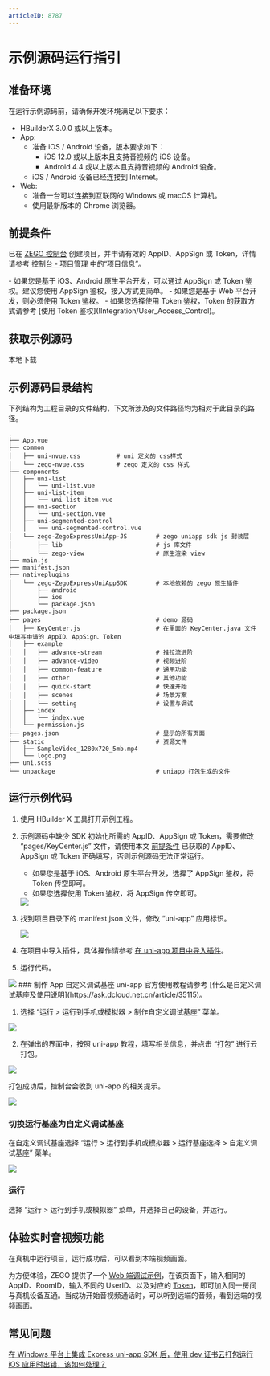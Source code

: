 ```yaml
---
articleID: 8787
---
```

# 示例源码运行指引


## 准备环境

在运行示例源码前，请确保开发环境满足以下要求：

- HBuilderX 3.0.0 或以上版本。
- App:
    - 准备 iOS / Android 设备，版本要求如下：
        - iOS 12.0 或以上版本且支持音视频的 iOS 设备。
        - Android 4.4 或以上版本且支持音视频的 Android 设备。
    - iOS / Android 设备已经连接到 Internet。
- Web:
    - 准备一台可以连接到互联网的 Windows 或 macOS 计算机。
    - 使用最新版本的 Chrome 浏览器。

## 前提条件

已在 [ZEGO 控制台](https://console.zego.im) 创建项目，并申请有效的 AppID、AppSign 或 Token，详情请参考 [控制台 - 项目管理](https://doc-zh.zego.im/article/12107) 中的“项目信息”。

<Warning title="注意">
- 如果您是基于 iOS、Android 原生平台开发，可以通过 AppSign 或 Token 鉴权。建议您使用 AppSign 鉴权，接入方式更简单。
- 如果您是基于 Web 平台开发，则必须使用 Token 鉴权。
- 如果您选择使用 Token 鉴权，Token 的获取方式请参考 [使用 Token 鉴权](!Integration/User_Access_Control)。
</Warning>

## 获取示例源码

<Card title="示例源码" href="https://storage.zego.im/express/example/uniapp/ZegoExpressExample-UniApp.zip">
本地下载
</Card>

## 示例源码目录结构

下列结构为工程目录的文件结构，下文所涉及的文件路径均为相对于此目录的路径。

```tree
.
├── App.vue
├── common
│   ├── uni-nvue.css          # uni 定义的 css样式
│   └── zego-nvue.css         # zego 定义的 css 样式
├── components
│   ├── uni-list
│   │   └── uni-list.vue
│   ├── uni-list-item
│   │   └── uni-list-item.vue
│   ├── uni-section
│   │   └── uni-section.vue
│   ├── uni-segmented-control
│   │   └── uni-segmented-control.vue
│   └── zego-ZegoExpressUniApp-JS        # zego uniapp sdk js 封装层
│       ├── lib                          # js 库文件
│       └── zego-view                    # 原生渲染 view
├── main.js
├── manifest.json
├── nativeplugins                        
│   └── zego-ZegoExpressUniAppSDK        # 本地依赖的 zego 原生插件
│       ├── android
│       ├── ios
│       └── package.json
├── package.json
├── pages                                # demo 源码
│   ├── KeyCenter.js                     # 在里面的 KeyCenter.java 文件中填写申请的 AppID、AppSign、Token
│   ├── example
│   │   ├── advance-stream               # 推拉流进阶
│   │   ├── advance-video                # 视频进阶
│   │   ├── common-feature               # 通用功能
│   │   ├── other                        # 其他功能
│   │   ├── quick-start                  # 快速开始
│   │   ├── scenes                       # 场景方案
│   │   └── setting                      # 设置与调试
│   ├── index
│   │   └── index.vue
│   └── permission.js
├── pages.json                           # 显示的所有页面
├── static                               # 资源文件
│   ├── SampleVideo_1280x720_5mb.mp4
│   └── logo.png
├── uni.scss
└── unpackage                            # uniapp 打包生成的文件
```

## 运行示例代码

1. 使用 HBuilder X 工具打开示例工程。

2. 示例源码中缺少 SDK 初始化所需的 AppID、AppSign 或 Token，需要修改 “pages/KeyCenter.js” 文件，请使用本文 [前提条件](!DownloadDemo/DownloadDemo#1_2) 已获取的 AppID、AppSign 或 Token 正确填写，否则示例源码无法正常运行。

    - 如果您是基于 iOS、Android 原生平台开发，选择了 AppSign 鉴权，将 Token 传空即可。
    - 如果您选择使用 Token 鉴权，将 AppSign 传空即可。

    <Frame width="512" height="auto" caption=""><img src="https://storage.zego.im/sdk-doc/Pics/QuickStart/sample_code/sample_code_uniapp_new.jpeg" /></Frame>

3. 找到项目目录下的 manifest.json 文件，修改 “uni-app” 应用标识。

    <Frame width="512" height="auto" caption=""><img src="https://storage.zego.im/sdk-doc/Pics/Express/uniapp_manifest.png" /></Frame>

4. 在项目中导入插件，具体操作请参考 [在 uni-app 项目中导入插件](!Integration/SDK_Integration#2_3)。

5. 运行代码。

<Accordion title="运行到 Web 浏览器" defaultOpen="false">
<Frame width="512" height="auto" caption=""><img src="https://storage.zego.im/sdk-doc/Pics/run_uniapp_1.png" /></Frame>
</Accordion>
    
   
<Accordion title="运行到手机或模拟器" defaultOpen="false">
### 制作 App 自定义调试基座

<Note title="说明">
uni-app 官方使用教程请参考 [什么是自定义调试基座及使用说明](https://ask.dcloud.net.cn/article/35115)。 
</Note>



1. 选择 “运行 > 运行到手机或模拟器 > 制作自定义调试基座” 菜单。

<Frame width="512" height="auto" caption=""><img src="https://storage.zego.im/sdk-doc/Pics/QuickStart/Customize_uniapp.png" /></Frame>

2. 在弹出的界面中，按照 uni-app 教程，填写相关信息，并点击 “打包” 进行云打包。

<Frame width="512" height="auto" caption=""><img src="https://storage.zego.im/sdk-doc/Pics/QuickStart/Unpack_uniapp.png" /></Frame>

打包成功后，控制台会收到 uni-app 的相关提示。

<Frame width="512" height="auto" caption=""><img src="https://storage.zego.im/sdk-doc/Pics/QuickStart/Packaged_successfully_uniapp.png" /></Frame>

### 切换运行基座为自定义调试基座

在自定义调试基座选择 “运行 > 运行到手机或模拟器 > 运行基座选择 > 自定义调试基座” 菜单。

<Frame width="512" height="auto" caption=""><img src="https://storage.zego.im/sdk-doc/Pics/QuickStart/run_uniapp.png" /></Frame>

### 运行

选择 “运行 > 运行到手机或模拟器” 菜单，并选择自己的设备，并运行。
</Accordion>

## 体验实时音视频功能

在真机中运行项目，运行成功后，可以看到本端视频画面。

为方便体验，ZEGO 提供了一个 [Web 端调试示例](https://zegodev.github.io/zego-express-webrtc-sample/assistDev/index.html)，在该页面下，输入相同的 AppID、RoomID，输入不同的 UserID、以及对应的 [Token](https://doc-zh.zego.im/article/16309)，即可加入同一房间与真机设备互通。当成功开始音视频通话时，可以听到远端的音频，看到远端的视频画面。



## 常见问题

[在 Windows 平台上集成 Express uni-app SDK 后，使用 dev 证书云打包运行 iOS 应用时出错，该如何处理？](https://doc-zh.zego.im/faq/RTC_uniapp_packing_within_Windows?product=ExpressVideo&platform=uni-app)
